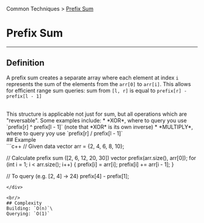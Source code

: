 Common Techniques > [Prefix Sum](/docs/prefixsum/)
# Prefix Sum
---
## Definition
A prefix sum creates a separate array where each element at index `i`
represents the sum of the elements from the `arr[0]` to `arr[i]`.
This allows for efficient range sum queries: sum from `[l, r]` is equal to `prefix[r] - prefix[l - 1]`

<br/>
This structure is applicable not just for sum, but all operations
which are "reversable". Some examples include:
* *XOR*, where to query you use `prefix[r] ^ prefix[l - 1]` (note that *XOR* is its own inverse)
* *MULTIPLY*, where to query yoy use `prefix[r] / prefix[l - 1]`

<br/>
## Example
<div className="language-cpp">
```c++ 
// Given data
vector<int> arr = {2, 4, 6, 8, 10};

// Calculate prefix sum ([2, 6, 12, 20, 30])
vector<int> prefix(arr.size(), arr[0]);
for (int i = 1; i < arr.size(); i++) {
    prefix[i] = arr[i];
    prefix[i] += arr[i - 1];
}

// To query (e.g. [2, 4] -> 24)
prefix[4] - prefix[1];
```
</div>

<br/>
## Complexity
Building: `O(n)`\
Querying: `O(1)`